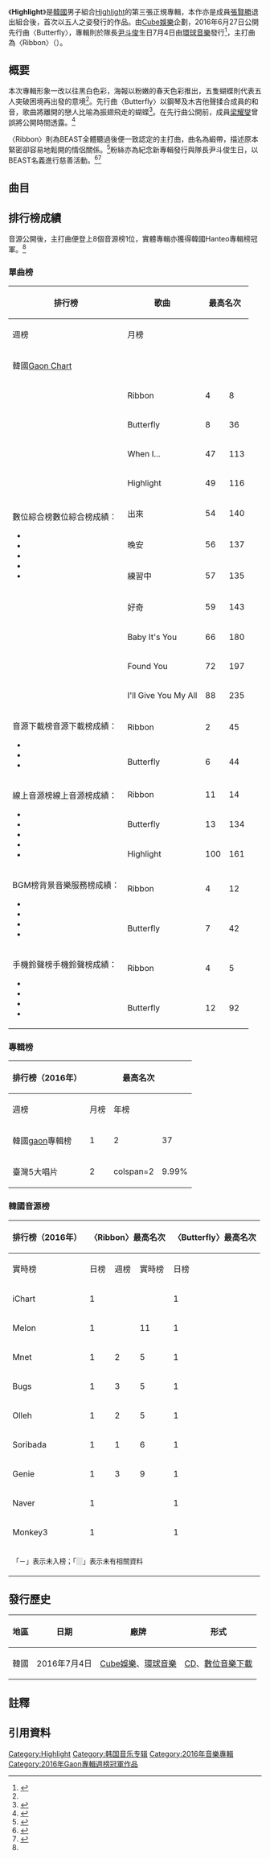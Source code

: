 {{Otheruses
|subject=韓國音樂專輯
|Highlight
}}
{{Infobox album
| Name       = Highlight
| Type        = 專輯
| Artist      = [[BEAST|BEAST]]
| Cover       = BEAST highlight.JPG
| Alt         = 
| Released    = 2016年7月4日
| Format = [[CD|CD]]、[[數位音樂下載|數位音樂下載]]
| Recorded = 2016年
| Length = 44:46
| Genre = [[韓國流行音樂|韓國流行音樂]]、[[R&B|R&B]]、[[謠曲|謠曲]]、[[靈魂樂|靈魂樂]]{{r|genie}}
| Label    = [[Cube娛樂|Cube娛樂]]企劃<br>[[環球音樂|環球音樂]]發行
| Producer    = 龍俊亨、金泰洙
| Last album  = [[GUESS_WHO?|GUESS WHO?]]<br>（2016年）
| This album  = '''Highlight'''<br/>（2016年）
| Next album  = [[Can_You_Feel_It?_(Highlight迷你專輯)|Can You Feel It?]]
{{Singles
| Name           = Highlight
| Type           = album
| Single 1       = Butterfly
| Single 1 date  = 2016年6月27日
| Single 2       = Ribbon
| Single 2 date  = 2016年7月4日
}}
{{External music video|Type=album|{{YouTube|GLshspTLgvw|Butterfly}}<br>{{YouTube|QQXsknBbcG0|리본(Ribbon)}}}}
}}

《'''Highlight'''》是[[韓國|韓國]]男子組合[[Highlight_(韓國組合)|Highlight]]的第三張正規專輯，本作亦是成員[[張賢勝|張賢勝]]退出組合後，首次以五人之姿發行的作品。由[[Cube娛樂|Cube娛樂]]企劃，2016年6月27日公開先行曲〈Butterfly〉，專輯則於隊長[[尹斗俊|尹斗俊]]生日7月4日由[[環球音樂|環球音樂]]發行<ref name=album>{{cite news|url=http://www.setn.com/News.aspx?NewsID=155979|title=BEAST五人7月將回歸　粉絲開心直說：當天有兩件好事|date=2016-06-15|publisher=三立新聞網|accessdate=2016-07-14|archive-date=2016-06-16|archive-url=https://web.archive.org/web/20160616174626/http://www.setn.com/News.aspx?NewsID=155979|dead-url=no}}</ref>，主打曲為〈Ribbon〉（{{lang-ko|리본}}）。

==概要==
本次專輯形象一改以往黑白色彩，海報以粉嫩的春天色彩推出，五隻蝴蝶則代表五人突破困境再出發的意境<ref name=album />。先行曲〈Butterfly〉以鋼琴及木吉他聲揉合成員的和音，歌曲將離開的戀人比喻為振翅飛走的蝴蝶<ref>{{cite news|url=http://www.koreastardaily.com/tc/news/80294|title=BEAST「感性idol」歸來 《Butterfly》MV預告片公開|date=2016-06-24|publisher=韓星網|accessdate=2016-07-14|archive-date=2016-07-29|archive-url=https://web.archive.org/web/20160729023834/http://www.koreastardaily.com/tc/news/80294|dead-url=no}}</ref>。在先行曲公開前，成員[[梁耀燮|梁耀燮]]曾誤將公開時間透露。<ref>{{cite news|url=http://www.hk01.com/%E5%A8%9B%E6%A8%82/26182/BEAST%E6%95%B2%E5%AE%9A7%E6%9C%884%E6%97%A5%E5%9B%9E%E6%AD%B8-%E8%80%80%E7%87%AE%E8%AA%A4%E6%B4%A9%E5%85%88%E8%A1%8C%E6%9B%B2%E7%99%BC%E5%B8%83%E6%97%A5|title=BEAST敲定7月4日回歸　耀燮誤洩先行曲發布日|author=陳詠妍|publisher=香港01娛樂|date=2016-06-15|accessdate=2016-07-14|archive-date=2016-06-16|archive-url=https://web.archive.org/web/20160616213013/http://www.hk01.com/%E5%A8%9B%E6%A8%82/26182/BEAST%E6%95%B2%E5%AE%9A7%E6%9C%884%E6%97%A5%E5%9B%9E%E6%AD%B8-%E8%80%80%E7%87%AE%E8%AA%A4%E6%B4%A9%E5%85%88%E8%A1%8C%E6%9B%B2%E7%99%BC%E5%B8%83%E6%97%A5|dead-url=no}}</ref>

〈Ribbon〉則為BEAST全體聽過後便一致認定的主打曲，曲名為緞帶，描述原本緊密卻容易地鬆開的情侶關係。<ref>{{cite news|url=https://hk.news.yahoo.com/%E9%BE%8D%E4%BF%8A%E4%BA%A8%E6%96%B0%E6%9B%B2%E7%8D%B2beast%E5%85%A8%E5%93%A1%E6%94%AF%E6%8C%81-%E8%87%B4%E9%80%9A%E9%81%8E%E5%AE%9A%E7%82%BA%E4%B8%BB%E6%89%93-150000611.html|title=龍俊亨新曲獲BEAST全員支持 一致通過定為主打|author=林家尹|date=2016-06-29|publisher=Yahoo! 新聞|accessdate=2016-07-14|archive-date=2016-08-23|archive-url=https://web.archive.org/web/20160823023432/https://hk.news.yahoo.com/%E9%BE%8D%E4%BF%8A%E4%BA%A8%E6%96%B0%E6%9B%B2%E7%8D%B2beast%E5%85%A8%E5%93%A1%E6%94%AF%E6%8C%81-%E8%87%B4%E9%80%9A%E9%81%8E%E5%AE%9A%E7%82%BA%E4%B8%BB%E6%89%93-150000611.html|dead-url=no}}</ref>粉絲亦為紀念新專輯發行與隊長尹斗俊生日，以BEAST名義進行慈善活動。<ref name=no1>{{cite news|url=http://www.koreastardaily.com/tc/news/80894|title=BEAST專輯銷量登HANTEO榜1位 繼音源all kill後再次證明實力|date=2016-07-06|publisher=韓星網|accessdate=2016-07-14|archive-date=2016-07-07|archive-url=https://web.archive.org/web/20160707195952/http://www.koreastardaily.com/tc/news/80894|dead-url=no}}</ref><ref>{{cite news|url=http://www.koreastardaily.com/tc/photo/80787|title=BEAST 3輯主打曲《RIBBON》橫掃音源榜1位 後援會捐贈520棵樹賀斗俊生日|date=2016-07-04|publisher=韓星網|accessdate=2016-07-14|archive-date=2016-07-07|archive-url=https://web.archive.org/web/20160707011249/http://www.koreastardaily.com/tc/photo/80787|dead-url=no}}</ref>

==曲目==
{{曲目表
| collapsed       = no
| headline        =
| total_length    = 44:46

| all_writing     = 
| all_lyrics      = 
| all_music       =

| title1          = Highlight
| note1           = 하이라이트
| lyrics1         = [[龍俊亨|龍俊亨]]
| music1          = Good Life
| arranger1          = 金泰洙
| length1         = 3:30

| title2          = '''Ribbon'''
| note2           = 리본
| lyrics2         = 龍俊亨
| music2          = Good Life
| arranger2          = 金泰洙
| length2         = 3:55

| title3          = Butterfly
| note3           = 
| lyrics3         =龍俊亨
| music3          = {{hlist|龍俊亨|DAVII}}
| arranger3          = DAVII
| length3         = 3:36

| title4          = 練習中
| note4           = 연습 중 / Practice
| lyrics4         = {{hlist|[[梁耀燮|梁耀燮]]|GYUBERLAKE|龍俊亨}}
| music4          = {{hlist|[[梁耀燮|梁耀燮]]|GYUBERLAKE}}
| arranger4          = {{hlist|[[梁耀燮|梁耀燮]]|GYUBERLAKE}}
| length4         = 3:47

| title5          = When I...
| note5           = 
| lyrics5         = 龍俊亨
| music5          = Good Life
| arranger5          = 金泰洙
| length5         = 3:35

| title6          = 好奇
| note6           = 궁금해 / Curious
| lyrics6         = {{hlist|[[李起光|李起光]]|NODAY|龍俊亨}}
| music6          = {{hlist|李起光|NODAY}}
| arranger6          = {{hlist|NODAY|CHLOE}}
| length6         = 4:00

| title7          = Found You
| note7           = 俊亨Solo
| lyrics7         = 龍俊亨
| music7          = Good Life
| arranger7          = Good Life
| length7         = 3:27

| title8          = Baby It's You
| note8           = 斗俊、起光合唱
| lyrics8         = {{hlist|李起光|NODAY}}
| music8          = {{hlist|李起光|NODAY}}
| arranger8          = {{hlist|NODAY|CHLOE}}
| length8         = 3:50

| title9          = 出來
| note9           = 나와 / Come Out / 耀燮Solo
| lyrics9         = {{hlist|梁耀燮|GYUBERLAKE}}
| music9          = {{hlist|梁耀燮|GYUBERLAKE}}
| arranger9          = {{hlist|梁耀燮|GYUBERLAKE}}
| length9         = 3:37

| title10         = I'll Give You My All
| note10          = 東雲Solo
| lyrics10        = [[孫東雲|孫東雲]]
| music10         = {{hlist|Good Life|DAVII}}
| arranger10         = {{hlist|Good Life|DAVII}}
| length10        = 3:44

| title11         = 晚安
| note11          = 잘 자요 / Good Night
| lyrics11        = {{hlist|李起光|NODAY|CHLOE|龍俊亨}}
| music11         = {{hlist|李起光|NODAY|CHLOE}}
| arranger11         = {{hlist|NODAY|CHLOE}}
| length11        = 3:50

| title12         = Ribbon
| note12          = Instrumental
| lyrics12        = 
| music12         = Good Life
| arranger12         = 金泰洙
| length12        = 3:55
}}

==排行榜成績==
音源公開後，主打曲便登上8個音源榜1位，實體專輯亦獲得韓國Hanteo專輯榜冠軍。<ref name=no1 />
{{col-begin}}
{{col-2}}
===單曲榜===
{| class="wikitable sortable" style="text-align:center;"
|-
!rowspan=2|排行榜
!rowspan=2| 歌曲
!colspan=2| 最高名次
!rowspan=2| 銷售量{{efn|統計至2016年9月24日。}}
|-
!週榜
!月榜
|-
!colspan=5|韓國[[Gaon_Chart|Gaon Chart]]
|-
|rowspan=11|數位綜合榜<ref>數位綜合榜成績：
*{{cite web|title=2016년 27주차 Digital Chart|url=http://gaonchart.co.kr/main/section/chart/online.gaon?nationGbn=T&serviceGbn=ALL&targetTime=27&hitYear=2016&termGbn=week|website=gaon chart|accessdate=2016-10-02|language=ko|archive-date=2016-06-23|archive-url=https://web.archive.org/web/20160623190509/http://gaonchart.co.kr/main/section/chart/online.gaon?nationGbn=T&serviceGbn=ALL&targetTime=27&hitYear=2016&termGbn=week|dead-url=no}}
*{{cite web|title=2016년 28주차 Digital Chart|url=http://gaonchart.co.kr/main/section/chart/online.gaon?nationGbn=T&serviceGbn=ALL&targetTime=28&hitYear=2016&termGbn=week|publisher=gaon|language=ko|date=2016-07-03|accessdate=2016-08-08|archive-date=2016-08-15|archive-url=https://web.archive.org/web/20160815020934/http://gaonchart.co.kr/main/section/chart/online.gaon?nationGbn=T&serviceGbn=ALL&targetTime=28&hitYear=2016&termGbn=week|dead-url=no}}
*{{cite web|title=2016년 07월 Digital Chart|url=http://gaonchart.co.kr/main/section/chart/online.gaon?nationGbn=T&serviceGbn=ALL&targetTime=07&hitYear=2016&termGbn=month|website=gaon chart|4=|language=ko|date=2016-08-11|accessdate=2016-08-11|archive-date=2016-08-16|archive-url=https://web.archive.org/web/20160816170457/http://gaonchart.co.kr/main/section/chart/online.gaon?nationGbn=T&serviceGbn=ALL&targetTime=07&hitYear=2016&termGbn=month|dead-url=no}}
*{{cite web|title=2016년 07월 Digital Chart（#101-200）|url=http://gaonchart.co.kr/main/section/chart/online.gaon?pageNo=2&nationGbn=T&serviceGbn=ALL&targetTime=07&hitYear=2016&termGbn=month|website=gaon chart|accessdate=2016-10-02|language=ko|archive-date=2019-02-16|archive-url=https://web.archive.org/web/20190216140453/http://gaonchart.co.kr/main/section/chart/online.gaon?pageNo=2&nationGbn=T&serviceGbn=ALL&targetTime=07&hitYear=2016&termGbn=month|dead-url=no}}
*{{cite web|title=2016년 07월 Digital Chart（#201-300）|url=http://gaonchart.co.kr/main/section/chart/online.gaon?pageNo=3&nationGbn=T&serviceGbn=ALL&targetTime=07&hitYear=2016&termGbn=month|website=gaon chart|accessdate=2016-10-02|language=ko|archive-date=2019-02-16|archive-url=https://web.archive.org/web/20190216140453/http://gaonchart.co.kr/main/section/chart/online.gaon?pageNo=3&nationGbn=T&serviceGbn=ALL&targetTime=07&hitYear=2016&termGbn=month|dead-url=no}}</ref>
|Ribbon||4||8||rowspan=11 {{n/a}}
|-
|Butterfly||8||36
|-
|When I...||47||113
|-
|Highlight||49||116
|-
|出來||54||140
|-
|晚安||56||137
|-
|練習中||57||135
|-
|好奇||59||143
|-
|Baby It's You||66||180
|-
|Found You||72||197
|-
|I'll Give You My All||88||235
|-
|rowspan=2|音源下載榜<ref>音源下載榜成績：
*{{cite web|title=2016년 27주차 Download Chart|url=http://gaonchart.co.kr/main/section/chart/online.gaon?nationGbn=T&serviceGbn=S1020&targetTime=27&hitYear=2016&termGbn=week|website=gaon chart|accessdate=2016-10-02|language=ko|archive-date=2018-06-29|archive-url=https://web.archive.org/web/20180629102251/http://gaonchart.co.kr/main/section/chart/online.gaon?nationGbn=T&serviceGbn=S1020&targetTime=27&hitYear=2016&termGbn=week|dead-url=no}}
*{{cite web|title=2016년 28주차 Download Chart|url=http://gaonchart.co.kr/main/section/chart/online.gaon?nationGbn=T&serviceGbn=S1020&targetTime=28&hitYear=2016&termGbn=week|publisher=gaon|accessdate=2016-07-03|archive-date=2016-07-19|archive-url=https://web.archive.org/web/20160719020254/http://gaonchart.co.kr/main/section/chart/online.gaon?nationGbn=T&serviceGbn=S1020&targetTime=28&hitYear=2016&termGbn=week|dead-url=no}}
*{{cite web|title=2016년 06월 Download Chart|url=http://gaonchart.co.kr/main/section/chart/online.gaon?nationGbn=T&serviceGbn=S1020&termGbn=month|language=ko|accessdate=2016-08-08|archive-date=2017-03-14|archive-url=https://web.archive.org/web/20170314111606/http://gaonchart.co.kr/main/section/chart/online.gaon?nationGbn=T&serviceGbn=S1020&termGbn=month|dead-url=no}}</ref>
|Ribbon||2||45
|458,830+<ref>〈Ribbon〉下載總計：
*{{cite web|title=2016년 07월 Download Chart|url=http://gaonchart.co.kr/main/section/chart/online.gaon?nationGbn=T&serviceGbn=S1020&targetTime=07&hitYear=2016&termGbn=month|website=gaon chart|accessdate=2016-10-02|language=ko|archive-date=2019-08-08|archive-url=https://web.archive.org/web/20190808184756/http://gaonchart.co.kr/main/section/chart/online.gaon?nationGbn=T&serviceGbn=S1020&targetTime=07&hitYear=2016&termGbn=month|dead-url=no}}
*{{cite web|title=2016년 08월 Download Chart|url=http://gaonchart.co.kr/main/section/chart/online.gaon?nationGbn=T&serviceGbn=S1020&termGbn=month|website=gaon chart|accessdate=2016-10-02|language=ko|archive-date=2017-03-14|archive-url=https://web.archive.org/web/20170314111606/http://gaonchart.co.kr/main/section/chart/online.gaon?nationGbn=T&serviceGbn=S1020&termGbn=month|dead-url=no}}
*{{cite web|title=2016년 37주차 Download Chart（#107）|url=http://gaonchart.co.kr/main/section/chart/online.gaon?pageNo=2&nationGbn=T&serviceGbn=S1020&targetTime=37&hitYear=2016&termGbn=week|website=gaon chart|accessdate=2016-10-02|language=ko|archive-date=2017-02-06|archive-url=https://web.archive.org/web/20170206020915/http://gaonchart.co.kr/main/section/chart/online.gaon?pageNo=2&nationGbn=T&serviceGbn=S1020&targetTime=37&hitYear=2016&termGbn=week|dead-url=no}}
*{{cite web|title=2016년 38주차 Download Chart（#96）|url=http://gaonchart.co.kr/main/section/chart/online.gaon?nationGbn=T&serviceGbn=S1020&targetTime=38&hitYear=2016&termGbn=week|website=gaon chart|accessdate=2016-10-02|language=ko|archive-date=2016-10-10|archive-url=https://web.archive.org/web/20161010183958/http://gaonchart.co.kr/main/section/chart/online.gaon?nationGbn=T&serviceGbn=S1020&targetTime=38&hitYear=2016&termGbn=week|dead-url=no}}
*{{cite web|title=2016년 39주차 Download Chart（#111）|url=http://gaonchart.co.kr/main/section/chart/online.gaon?pageNo=2&nationGbn=T&serviceGbn=S1020&targetTime=39&hitYear=2016&termGbn=week|website=gaon chart|accessdate=2016-10-02|language=ko|archive-date=2019-02-16|archive-url=https://web.archive.org/web/20190216140453/http://gaonchart.co.kr/main/section/chart/online.gaon?pageNo=2&nationGbn=T&serviceGbn=S1020&targetTime=39&hitYear=2016&termGbn=week|dead-url=no}}</ref>
|-
|Butterfly||6||44
|287,518+<ref>〈Butterfly〉下載總計：
*{{cite web|title=2016년 06월 Download Chart（#45）|url=http://gaonchart.co.kr/main/section/chart/online.gaon?nationGbn=T&serviceGbn=S1020&targetTime=06&hitYear=2016&termGbn=month|website=gaon chart|accessdate=2016-10-02|language=ko|archive-date=2016-11-24|archive-url=https://web.archive.org/web/20161124094928/http://www.gaonchart.co.kr/main/section/chart/online.gaon?nationGbn=T&serviceGbn=S1020&targetTime=06&hitYear=2016&termGbn=month|dead-url=no}}
*{{cite web|title=2016년 07월 Download Chart（#44）|url=http://gaonchart.co.kr/main/section/chart/online.gaon?nationGbn=T&serviceGbn=S1020&targetTime=07&hitYear=2016&termGbn=month|website=gaon chart|accessdate=2016-10-02|language=ko|archive-date=2019-08-08|archive-url=https://web.archive.org/web/20190808184756/http://gaonchart.co.kr/main/section/chart/online.gaon?nationGbn=T&serviceGbn=S1020&targetTime=07&hitYear=2016&termGbn=month|dead-url=no}}
*{{cite web|title=2016년 08월 Download Chart（#148）|url=http://gaonchart.co.kr/main/section/chart/online.gaon?pageNo=2&nationGbn=T&serviceGbn=S1020&targetTime=08&hitYear=2016&termGbn=month|website=gaon chart|accessdate=2016-10-02|language=ko|archive-date=2016-09-17|archive-url=https://web.archive.org/web/20160917163424/http://gaonchart.co.kr/main/section/chart/online.gaon?pageNo=2&nationGbn=T&serviceGbn=S1020&targetTime=08&hitYear=2016&termGbn=month|dead-url=no}}</ref>
|-
|rowspan=3|線上音源榜<ref name=streaming>線上音源榜成績：
*{{cite web|title=2016년 27주차 Streaming Chart|url=http://gaonchart.co.kr/main/section/chart/online.gaon?nationGbn=T&serviceGbn=S1040&targetTime=27&hitYear=2016&termGbn=week|website=gaon chart|accessdate=2016-10-02|language=ko|archive-date=2016-11-05|archive-url=https://web.archive.org/web/20161105133534/http://gaonchart.co.kr/main/section/chart/online.gaon?nationGbn=T&serviceGbn=S1040&targetTime=27&hitYear=2016&termGbn=week|dead-url=no}}
*{{cite web|title=2016년 28주차 Streaming Chart|url=http://gaonchart.co.kr/main/section/chart/online.gaon?nationGbn=T&serviceGbn=S1040&targetTime=28&hitYear=2016&termGbn=week|language=ko|date=2016-07-03|accessdate=2016-08-08|archive-date=2017-02-02|archive-url=https://web.archive.org/web/20170202001047/http://gaonchart.co.kr/main/section/chart/online.gaon?nationGbn=T&serviceGbn=S1040&targetTime=28&hitYear=2016&termGbn=week|dead-url=no}}
*{{cite web|title=2016년 07월 Streaming Chart|url=http://gaonchart.co.kr/main/section/chart/online.gaon?nationGbn=T&serviceGbn=S1040&targetTime=07&hitYear=2016&termGbn=month|website=gaon chart|accessdate=2016-10-02|language=ko|archive-date=2017-02-02|archive-url=https://web.archive.org/web/20170202000815/http://gaonchart.co.kr/main/section/chart/online.gaon?nationGbn=T&serviceGbn=S1040&targetTime=07&hitYear=2016&termGbn=month|dead-url=no}}
*{{cite web|title=2016년 07월 Streaming Chart（#101-200）|url=http://gaonchart.co.kr/main/section/chart/online.gaon?pageNo=2&nationGbn=T&serviceGbn=S1040&targetTime=07&hitYear=2016&termGbn=month|website=gaon chart|accessdate=2016-10-02|language=ko|archive-date=2016-10-03|archive-url=https://web.archive.org/web/20161003055824/http://gaonchart.co.kr/main/section/chart/online.gaon?pageNo=2&nationGbn=T&serviceGbn=S1040&targetTime=07&hitYear=2016&termGbn=month|dead-url=no}}
*{{cite web|title=2016년 06월 Streaming Chart|url=http://gaonchart.co.kr/main/section/chart/online.gaon?pageNo=2&nationGbn=T&serviceGbn=S1040&targetTime=06&hitYear=2016&termGbn=month|website=gaon chart|accessdate=2016-10-02|language=ko|archive-date=2019-02-16|archive-url=https://web.archive.org/web/20190216140453/http://gaonchart.co.kr/main/section/chart/online.gaon?pageNo=2&nationGbn=T&serviceGbn=S1040&targetTime=06&hitYear=2016&termGbn=month|dead-url=no}}</ref>
|Ribbon||11||14||10,263,572+{{r|streaming}}
|-
|Butterfly||13||134||1,944,447+{{r|streaming}}
|-
|Highlight||100||161||1,497,301+{{r|streaming}}
|-
|rowspan=2|BGM榜<ref>背景音樂服務榜成績：
*{{cite web|title=2016년 27주차 BGM Chart|url=http://gaonchart.co.kr/main/section/chart/online.gaon?nationGbn=T&serviceGbn=S1060&targetTime=27&hitYear=2016&termGbn=week|website=gaon chart|accessdate=2016-10-02|language=ko|archive-date=2019-02-16|archive-url=https://web.archive.org/web/20190216140453/http://gaonchart.co.kr/main/section/chart/online.gaon?nationGbn=T&serviceGbn=S1060&targetTime=27&hitYear=2016&termGbn=week|dead-url=no}}
*{{cite web|title=2016년 28주차 BGM Chart|url=http://gaonchart.co.kr/main/section/chart/online.gaon?nationGbn=T&serviceGbn=S1060&targetTime=28&hitYear=2016&termGbn=week|language=ko|date=2016-07-03|accessdate=2016-08-08|archive-date=2016-08-16|archive-url=https://web.archive.org/web/20160816055616/http://gaonchart.co.kr/main/section/chart/online.gaon?nationGbn=T&serviceGbn=S1060&targetTime=28&hitYear=2016&termGbn=week|dead-url=no}}
*{{cite web|title=2016년 06월 BGM Chart|url=http://gaonchart.co.kr/main/section/chart/online.gaon?nationGbn=T&serviceGbn=S1060&targetTime=06&hitYear=2016&termGbn=month|website=gaon chart|accessdate=2016-10-02|language=ko|archive-date=2016-08-17|archive-url=https://web.archive.org/web/20160817002802/http://gaonchart.co.kr/main/section/chart/online.gaon?nationGbn=T&serviceGbn=S1060&targetTime=06&hitYear=2016&termGbn=month|dead-url=no}}
*{{cite web|title=2016년 07월 BGM Chart|url=http://gaonchart.co.kr/main/section/chart/online.gaon?nationGbn=T&serviceGbn=S1060&targetTime=07&hitYear=2016&termGbn=month|website=gaon chart|accessdate=2016-10-02|language=ko|archive-date=2019-02-16|archive-url=https://web.archive.org/web/20190216140453/http://gaonchart.co.kr/main/section/chart/online.gaon?nationGbn=T&serviceGbn=S1060&targetTime=07&hitYear=2016&termGbn=month|dead-url=no}}</ref>
|Ribbon||4||12||rowspan=4 {{n/a}}
|-
|Butterfly||7||42
|-
|rowspan=2|手機鈴聲榜<ref>手機鈴聲榜成績：
*{{cite web|title=2016년 27주차 Mobile Chart|url=http://gaonchart.co.kr/main/section/chart/mobile.gaon?nationGbn=T&serviceGbn=S2020&targetTime=27&hitYear=2016&termGbn=week|website=gaon chart|accessdate=2016-10-02|language=ko|archive-date=2016-10-03|archive-url=https://web.archive.org/web/20161003055821/http://gaonchart.co.kr/main/section/chart/mobile.gaon?nationGbn=T&serviceGbn=S2020&targetTime=27&hitYear=2016&termGbn=week|dead-url=no}}
*{{cite web|title=2016년 28주차 Mobile Chart|url=http://gaonchart.co.kr/main/section/chart/mobile.gaon?nationGbn=T&serviceGbn=S2020&targetTime=28&hitYear=2016&termGbn=week|language=ko|date=2016-07-03|accessdate=2016-08-08|archive-date=2016-08-16|archive-url=https://web.archive.org/web/20160816054231/http://gaonchart.co.kr/main/section/chart/mobile.gaon?nationGbn=T&serviceGbn=S2020&targetTime=28&hitYear=2016&termGbn=week|dead-url=no}}
*{{cite web|title=2016년 06월 Mobile Chart|url=http://gaonchart.co.kr/main/section/chart/mobile.gaon?nationGbn=T&serviceGbn=S2020&targetTime=06&hitYear=2016&termGbn=month|website=gaon chart|accessdate=2016-10-02|language=ko|archive-date=2019-02-16|archive-url=https://web.archive.org/web/20190216140453/http://gaonchart.co.kr/main/section/chart/mobile.gaon?nationGbn=T&serviceGbn=S2020&targetTime=06&hitYear=2016&termGbn=month|dead-url=no}}
*{{cite web|title=2016년 07월 Mobile Chart|url=http://gaonchart.co.kr/main/section/chart/mobile.gaon?nationGbn=T&serviceGbn=S2020&targetTime=07&hitYear=2016&termGbn=month|website=gaon chart|accessdate=2016-10-02|language=ko|archive-date=2019-02-16|archive-url=https://web.archive.org/web/20190216140453/http://gaonchart.co.kr/main/section/chart/mobile.gaon?nationGbn=T&serviceGbn=S2020&targetTime=07&hitYear=2016&termGbn=month|dead-url=no}}</ref>
|Ribbon||4||5
|-
|Butterfly||12||92
|}

{{col-2}}

===專輯榜===
{| class="wikitable" style="text-align:center;"
|-
! rowspan=2|排行榜（2016年） 
! colspan=3|最高名次
! rowspan=2|銷售
! rowspan=2|引用資料
|-
! 週榜
! 月榜
! 年榜
|-
|韓國[[Gaon_Chart|gaon]]專輯榜
|1 || 2 || 37 || 77,362張
|<ref>韓國Gaon專輯榜成績：
*{{cite web|title=2016년 28주차 Album Chart|url=http://gaonchart.co.kr/main/section/chart/album.gaon?nationGbn=T&serviceGbn=&targetTime=28&hitYear=2016&termGbn=week|language=ko|date=2016-07-03|accessdate=2016-08-08|archive-date=2016-07-19|archive-url=https://web.archive.org/web/20160719020453/http://gaonchart.co.kr/main/section/chart/album.gaon?nationGbn=T&serviceGbn=&targetTime=28&hitYear=2016&termGbn=week|dead-url=no}}
*{{cite web|title=2016년 07월 Album Chart|url=http://gaonchart.co.kr/main/section/chart/album.gaon?nationGbn=T&serviceGbn=&targetTime=07&hitYear=2016&termGbn=month|language=ko|date=2016-08-11|accessdate=2016-08-11|archive-date=2016-08-16|archive-url=https://web.archive.org/web/20160816173635/http://www.gaonchart.co.kr/main/section/chart/album.gaon?nationGbn=T&serviceGbn=&targetTime=07&hitYear=2016&termGbn=month|dead-url=no}}
*{{cite web|title=2016년 Album Chart|url=http://gaonchart.co.kr/main/section/chart/album.gaon?nationGbn=T&serviceGbn=&targetTime=2016&hitYear=2016&termGbn=year|language=ko|date=2017-01-14|accessdate=2017-01-14|archive-date=2017-08-01|archive-url=https://web.archive.org/web/20170801083330/http://gaonchart.co.kr/main/section/chart/album.gaon?nationGbn=T&serviceGbn=&targetTime=2016&hitYear=2016&termGbn=year|dead-url=no}}</ref>
|-
|臺灣5大唱片
|2 ||colspan=2 {{n/a|無資料}} ||9.99%
|<ref>{{cite web| title = 5大金榜| url = http://www.5music.com.tw/CDTop.asp?top=2| publisher = 5大唱片| date = 2016-07-08| accessdate = 2016-07-08| archivedate = 2016-07-13| deadurl = no| archiveurl = https://web.archive.org/web/20160713164233/http://www.5music.com.tw/CDTop.asp?top=2}}</ref>
|}
{{col-end}}

===韓國音源榜===
{| class="wikitable sortable" style="text-align:center;"
|-
! rowspan=2 |排行榜（2016年） 
! colspan=3 |〈Ribbon〉最高名次
! colspan=3 |〈Butterfly〉最高名次
! colspan=3 |〈When I...〉最高名次
! rowspan=2 | 引用資料
|-
! 實時榜|| 日榜|| 週榜
! 實時榜|| 日榜|| 週榜
! 實時榜|| 日榜|| 週榜
|-
|iChart
|1 ||bgcolor=#e5e4e2| ||bgcolor=#e5e4e2| 
|1||bgcolor=#e5e4e2| ||bgcolor=#e5e4e2| 
|bgcolor=#e5e4e2| ||bgcolor=#e5e4e2| ||bgcolor=#e5e4e2|
|
|-
|Melon
|1 ||bgcolor=#e5e4e2| ||11
|1||bgcolor=#e5e4e2| || 17
|bgcolor=#e5e4e2| ||bgcolor=#e5e4e2| || 99
|<ref>{{cite web|url=http://www.melon.com/chart/week/index.htm#params%5Bidx%5D=1&params%5BstartDay%5D=20160704&params%5BendDay%5D=20160710&params%5BisFirstDate%5D=false&params%5BisLastDate%5D=false|title=2016.07.04~2016.07.10|publisher=MelOn|language=ko|access-date=2016-08-08|archive-url=https://web.archive.org/web/20171114012244/http://www.melon.com/chart/week/index.htm#params%5Bidx%5D=1&params%5BstartDay%5D=20160704&params%5BendDay%5D=20160710&params%5BisFirstDate%5D=false&params%5BisLastDate%5D=false|archive-date=2017-11-14|dead-url=yes}}</ref>
|-
|Mnet
|1 ||2 || 5
|1||2 ||11
|2||20||82
|<ref>{{cite web|url=http://www.mnet.com/chart/TOP100/20160704-20160710|title=2016.07.04~2016.07.10|publisher=Mnet|language=ko|access-date=2016-08-08|archive-url=https://web.archive.org/web/20160716032004/http://www.mnet.com/chart/TOP100/20160704-20160710|archive-date=2016-07-16|dead-url=yes}}</ref>
|-
|Bugs
|1 ||3|| 5
|1||3||13
|14||39||－
|<ref>{{cite web|url=http://music.bugs.co.kr/chart/track/week/total?chartdate=20160704|title=2016.07.04~2016.07.10|publisher=Bugs|language=ko}}</ref>
|-
|Olleh
|1 || 2|| 5
|1||1 ||12
|－||60 ||－
|<ref>{{cite web|url=http://www.ollehmusic.com/#/Ranking/f_WeekRankingList_New.asp?jobDT=2016-07-03&listtype=album&pageno=1|title=2016.07.04~2016.07.10|publisher=Olleh|language=ko|access-date=2016-08-08|archive-url=https://archive.today/20160725174007/http://www.ollehmusic.com/%23/Ranking/f_WeekRankingList_New.asp?jobDT=2010-01-21&listtype=album&strGenreCode=&midCode=#/Ranking/f_WeekRankingList_New.asp?jobDT=2016-07-03&listtype=album&pageno=1|archive-date=2016-07-25|dead-url=yes}}</ref><ref>{{cite web|url=http://www.ollehmusic.com/#/Ranking/f_WeekRankingList_New.asp?jobDT=2016-06-27&listtype=album&pageno=1|title=2016.06.26~2016.07.03|publisher=Olleh|language=ko|access-date=2016-08-08|archive-url=https://archive.today/20160725174007/http://www.ollehmusic.com/%23/Ranking/f_WeekRankingList_New.asp?jobDT=2010-01-21&listtype=album&strGenreCode=&midCode=#/Ranking/f_WeekRankingList_New.asp?jobDT=2016-06-27&listtype=album&pageno=1|archive-date=2016-07-25|dead-url=yes}}</ref>
|-
|Soribada
|1 || 1|| 6
|1 || 1||8
|bgcolor=#e5e4e2| || 24 ||26
|<ref>{{cite web|url=http://www.soribada.com/music/chart/weekly/2016071|title=2016년 07월 04일 ~ 2016년 07월 10일|publisher=Soribada|language=ko|accessdate=2016-08-08|archive-date=2016-08-22|archive-url=https://web.archive.org/web/20160822132834/http://www.soribada.com/music/chart/weekly/2016071|dead-url=no}}</ref>
|-
| Genie
|1 ||3 || 9
|1 || 2|| 17
| － || － ||－
|<ref>{{cite web|url=http://www.genie.co.kr/chart/top100?ditc=W&rtm=N&ymd=20160704|title=2016.07.1주|publisher=Genie|language=ko|access-date=2016-08-08|archive-url=https://web.archive.org/web/20160917110902/http://www.genie.co.kr/chart/top100?ditc=W&rtm=N&ymd=20160704|archive-date=2016-09-17|dead-url=yes}}</ref>
|-
|scope="row"| Naver
|1 ||bgcolor=#e5e4e2| ||bgcolor=#e5e4e2| 
|1||bgcolor=#e5e4e2| ||bgcolor=#e5e4e2| 
|bgcolor=#e5e4e2| ||bgcolor=#e5e4e2| ||bgcolor=#e5e4e2|
|
|-
|scope="row"| Monkey3
|1 ||bgcolor=#e5e4e2| ||bgcolor=#e5e4e2| 
|1||bgcolor=#e5e4e2| ||bgcolor=#e5e4e2| 
|bgcolor=#e5e4e2| ||bgcolor=#e5e4e2| ||bgcolor=#e5e4e2|
|
|- class="sortbottom"
| colspan="12"| <small>「－」表示未入榜；「<span style="background:#e5e4e2">　</span>」表示未有相關資料</small>
|}

==發行歷史==
{| class="wikitable"
! 地區 !!日期 !!廠牌!!形式 
|-
|韓國||2016年7月4日||[[Cube娛樂|Cube娛樂]]、[[環球音樂|環球音樂]]||[[CD|CD]]、[[數位音樂下載|數位音樂下載]]
|}

==註釋==
{{notelist}}

== 引用資料 ==
{{reflist|2|refs=
<ref name=genie>{{cite web|url=http://www.genie.co.kr/detail/albumInfo?axnm=80835771|title=genie上的《Highlight》介紹|date=2016-07-04|publisher=genie|accessdate=2016-07-14|archive-date=2016-09-14|archive-url=https://web.archive.org/web/20160914034017/http://www.genie.co.kr/detail/albumInfo?axnm=80835771|dead-url=no}}</ref>
}}
{{portal bar|音樂|大韓民國}}

{{BEAST}}
{{Gaon專輯週榜冠軍 (2016年)|2016年7月9日}}
[[Category:Highlight|Category:Highlight]]
[[Category:韩国音乐专辑|Category:韩国音乐专辑]]
[[Category:2016年音樂專輯|Category:2016年音樂專輯]]
[[Category:2016年Gaon專輯週榜冠軍作品|Category:2016年Gaon專輯週榜冠軍作品]]